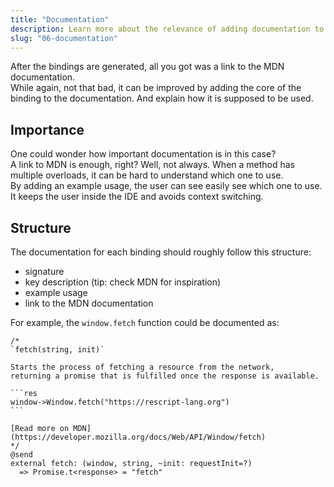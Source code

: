 ```yaml
---
title: "Documentation"
description: Learn more about the relevance of adding documentation to @rescript/webapi.
slug: "06-documentation"
---
```


After the bindings are generated, all you got was a link to the MDN documentation.  
While again, not that bad, it can be improved by adding the core of the binding to the documentation.
And explain how it is supposed to be used.

## Importance

One could wonder how important documentation is in this case?  
A link to MDN is enough, right? Well, not always.
When a method has multiple overloads, it can be hard to understand which one to use.  
By adding an example usage, the user can see easily see which one to use.
It keeps the user inside the IDE and avoids context switching.

## Structure

The documentation for each binding should roughly follow this structure:

- signature
- key description (tip: check MDN for inspiration)
- example usage
- link to the MDN documentation

For example, the `window.fetch` function could be documented as:

````ReScript
/*
`fetch(string, init)`

Starts the process of fetching a resource from the network,
returning a promise that is fulfilled once the response is available.

```res
window->Window.fetch("https://rescript-lang.org")
```

[Read more on MDN](https://developer.mozilla.org/docs/Web/API/Window/fetch)
*/
@send
external fetch: (window, string, ~init: requestInit=?)
  => Promise.t<response> = "fetch"
````
